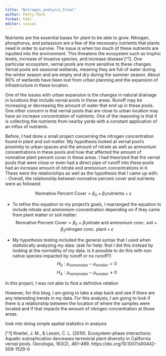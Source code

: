 ```yaml
---
title: "Nitrogen_analysis_Final"
author: Patty Park
format: html
editor: visual
---
```


Nutrients are the essential bases for plant to be able to grow. Nitrogen, phosphorus, and potassium are a few of the necessary nutrients that plants need in order to survive. The issue is when too much of these nutrients are inputted into the environment. This threatens the ecosystem such as trophic levels, increase of invasive species, and increase disease [^1]. One particular ecosystem, vernal pools are more sensitive to these changes. Vernal pools are seasonal wetlands, meaning they are full of water during the winter season and are empty and dry during the summer season. About 90% of wetlands have been lost from urban planning and the expansion of infrastructure in these location.

One of the issues with urban expansion is the changes in natural drainage in locations that include vernal pools in these areas. Runoff may be increasing or decreasing the amount of water that end up in these pools. One other concern is that vernal pools that are close to urban location may have an increase concentration of nutrients. One of the reasoning is that it is collecting the nutrients from nearby yards with a constant application of an influx of nutrients.

Before, I had done a small project concerning the nitrogen concentration found in plant and soil matter. My hypothesis looked at vernal pool's proximity to urban spaces and the amount of nitrate as well as ammonium concentrations in these pools and how that affected the amount of nonnative plant percent cover in these areas. I had theorized that the vernal pools that were close or even had a direct pipe of runoff into these pools had an increase amount of nitrate and ammonium concentrations in it. These were the relationships as well as the hypothesis that I came up with:
 - Overall, the relationship between nonnative percent cover and nutrients were as followed:
 
$$\text{Nonnative Percent Cover} = \beta_0 + \beta_1 \text{nutrients} + \epsilon$$

- To refine this equation to my project's goals, I rearranged the equation to include nitrate and ammonium concentration depending on if they came from plant matter or soil matter:
$$\text{Nonnative Percent Cover} = \beta_0 + \beta_1 \text{nitrate and ammonium conc. soil} + \beta_2 \text{nitrogen conc. plant} + \epsilon$$

- My hypothesis testing included the general syntax that I used when statistically analyzing my data: (ask for help: that I did this instead by looking at the normallity of my data. is it possible to do this with non native species impacted by runoff or no runoff?)
$$H_{0}: \mu_{nonsmoker} - \mu_{smoker} = 0$$
$$H_{A}: \mu_{nonsmoker} - \mu_{smoker} \neq 0$$




In this project, I was not able to find a definitive relation

However, for this blog, I am going to take a step back and see if there are any interesting trends in my data. For this analysis, I am going to look if there is a relationship between the location of where the samples were located and if that impacts the amount of nitrogen concentration at those areas.


look into doing simple spatial statistics in analysis





[^1] Kneitel, J. M., & Lessin, C. L. (2010). Ecosystem-phase interactions: Aquatic eutrophication decreases terrestrial plant diversity in California vernal pools. Oecologia, 163(2), 461–469. https://doi.org/10.1007/s00442-009-1529-0

